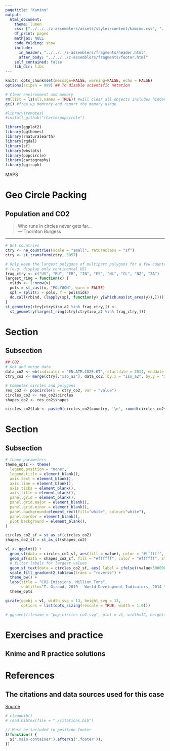 ```yaml
---
pagetitle: "Kamino"
output: 
  html_document:
    theme: lumen
    css: ["../../../z-assemblers/assets/styles/content/kamino.css", "../../../z-assemblers/assets/icons/line-awesome/css/line-awesome.css"]
    df_print: paged
    mathjax: NULL
    code_folding: show
    include:
      in_header: "../../../z-assemblers/fragments/header.html"
      after_body: "../../../z-assemblers/fragments/footer.html"
    self_contained: false
    lib_dir: libs
---
```


```r

knitr::opts_chunk$set(message=FALSE, warning=FALSE, echo = FALSE)
options(scipen = 999) ## To disable scientific notation

# Clear environment and memory
rm(list = ls(all.names = TRUE)) #will clear all objects includes hidden objects.
gc() #free up memrory and report the memory usage.

#library(remotes)
#install_github("rCarto/popcircle")

library(ggplot2)
library(ggthemes)
library(rnaturalearth)
library(rgdal)
library(sf)
library(wbstats)
library(popcircle)
library(cartography)
library(ggiraph)

```

<div class="activity">
MAPS  
</div>

# Geo Circle Packing
## Population and CO2

> Who runs in circles never gets far...\
--- Thornton Burgess\

***

```r

# Get countries
ctry <- ne_countries(scale = "small", returnclass = "sf")
ctry <- st_transform(ctry, 3857)

# Only keep the largest polygons of multipart polygons for a few countries
# (e.g. display only continental US)
frag_ctry <- c("US", "RU", "FR", "IN", "ES", "NL", "CL", "NZ", "ZA")
largest_ring = function(x) {
  x$ids <- 1:nrow(x)
  pols = st_cast(x, "POLYGON", warn = FALSE)
  spl = split(x = pols, f = pols$ids)
  do.call(rbind, (lapply(spl, function(y) y[which.max(st_area(y)),])))
}
st_geometry(ctry[ctry$iso_a2 %in% frag_ctry,]) <-
  st_geometry(largest_ring(ctry[ctry$iso_a2 %in% frag_ctry,]))


```

# Section
## Subsection

```r

## CO2
# Get and merge data
data_co2 <- wb(indicator = "EN.ATM.CO2E.KT", startdate = 2014, enddate = 2014)
ctry_co2 <- merge(ctry[,"iso_a2"], data_co2, by.x = "iso_a2", by.y = "iso2c" )

# Computes circles and polygons
res_co2 <- popcircle(x = ctry_co2, var = "value")
circles_co2 <- res_co2$circles
shapes_co2 <- res_co2$shapes

circles_co2$lab <- paste0(circles_co2$country, '\n', round(circles_co2$value/1000))

```

# Section
## Subsection

```r

# theme parameters
theme_opts <- theme(
  legend.position = "none",
  legend.title = element_blank(),
  axis.text = element_blank(),
  axis.line = element_blank(),
  axis.ticks = element_blank(),
  axis.title = element_blank(),
  panel.grid = element_blank(),
  panel.grid.major = element_blank(),
  panel.grid.minor = element_blank(),
  panel.background=element_rect(fill="white", colour="white"),
  panel.border = element_blank(),
  plot.background = element_blank(),
)

circles_co2_sf = st_as_sf(circles_co2)
shapes_co2_sf = st_as_sf(shapes_co2)

v1 <- ggplot() +
  geom_sf(data = circles_co2_sf, aes(fill = value), color = "#ffffff", stroke = 0.5 ) +
  geom_sf(data = shapes_co2_sf, fill = "#ffffff", color = "#ffffff", stroke = 0.25 ) +
  # filter labels for largest values
  geom_sf_text(data = circles_co2_sf, aes( label = ifelse((value>500000),iso3c, "")), size=3, color = '#333333') +
  scale_fill_gradient2_tableau(trans = "reverse") +
  theme_bw() +
  labs(title = "CO2 Emissions, Million Tons", 
       subtitle="T. Giraud, 2019 - World Development Indicators, 2014 ") +
  theme_opts

girafe(ggobj = v1, width_svg = 13, height_svg = 13,
       options = list(opts_sizing(rescale = TRUE, width = 1.0)))

```



```r

# ggsave(filename = "pop-circles-co2.svg", plot = v1, width=12, height=6)

```




# Exercises and practice
## Knime and R practice solutions



# References
## The citations and data sources used for this case

<a href="https://github.com/rCarto/popcircle">Source</a>

```r

# cleanbib()
# read.bibtex(file = "./citations.bib")

```



```js

// Must be included to position footer
$(function() {
  $('.main-container').after($('.footer'));
})

```


